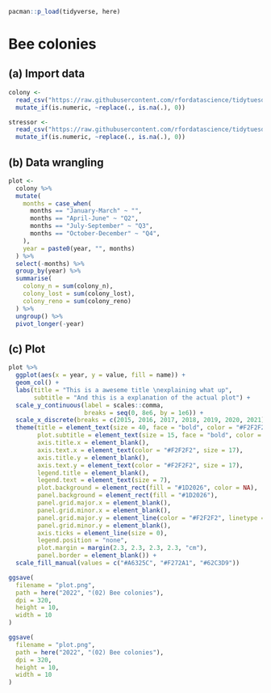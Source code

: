 ```r
pacman::p_load(tidyverse, here)
```

# Bee colonies

## (a) Import data

```r
colony <- 
  read_csv("https://raw.githubusercontent.com/rfordatascience/tidytuesday/master/data/2022/2022-01-11/colony.csv") %>% 
  mutate_if(is.numeric, ~replace(., is.na(.), 0))

stressor <- 
  read_csv("https://raw.githubusercontent.com/rfordatascience/tidytuesday/master/data/2022/2022-01-11/stressor.csv") %>% 
  mutate_if(is.numeric, ~replace(., is.na(.), 0))
```

## (b) Data wrangling

```r
plot <- 
  colony %>%
  mutate(
    months = case_when(
      months == "January-March" ~ "",
      months == "April-June" ~ "Q2",
      months == "July-September" ~ "Q3",
      months == "October-December" ~ "Q4",
    ),
    year = paste0(year, "", months)
  ) %>%
  select(-months) %>%
  group_by(year) %>%
  summarise(
    colony_n = sum(colony_n),
    colony_lost = sum(colony_lost),
    colony_reno = sum(colony_reno)
  ) %>%
  ungroup() %>%
  pivot_longer(-year)
```

## (c) Plot

```r
plot %>% 
  ggplot(aes(x = year, y = value, fill = name)) +
  geom_col() +
  labs(title = "This is a aweseme title \nexplaining what up", 
       subtitle = "And this is a explanation of the actual plot") + 
  scale_y_continuous(label = scales::comma,
                     breaks = seq(0, 8e6, by = 1e6)) + 
  scale_x_discrete(breaks = c(2015, 2016, 2017, 2018, 2019, 2020, 2021)) +
  theme(title = element_text(size = 40, face = "bold", color = "#F2F2F2"),
        plot.subtitle = element_text(size = 15, face = "bold", color = "gray"),
        axis.title.x = element_blank(),
        axis.text.x = element_text(color = "#F2F2F2", size = 17),
        axis.title.y = element_blank(),
        axis.text.y = element_text(color = "#F2F2F2", size = 17),
        legend.title = element_blank(),
        legend.text = element_text(size = 7),
        plot.background = element_rect(fill = "#1D2026", color = NA),
        panel.background = element_rect(fill = "#1D2026"),
        panel.grid.major.x = element_blank(),
        panel.grid.minor.x = element_blank(),
        panel.grid.major.y = element_line(color = "#F2F2F2", linetype = "dashed", size = .2),
        panel.grid.minor.y = element_blank(),
        axis.ticks = element_line(size = 0),
        legend.position = "none",
        plot.margin = margin(2.3, 2.3, 2.3, 2.3, "cm"),
        panel.border = element_blank()) +
  scale_fill_manual(values = c("#A6325C", "#F272A1", "#62C3D9"))

ggsave(
  filename = "plot.png",
  path = here("2022", "(02) Bee colonies"),
  dpi = 320,
  height = 10,
  width = 10
)
```

```r
ggsave(
  filename = "plot.png",
  path = here("2022", "(02) Bee colonies"),
  dpi = 320,
  height = 10,
  width = 10
)
```
